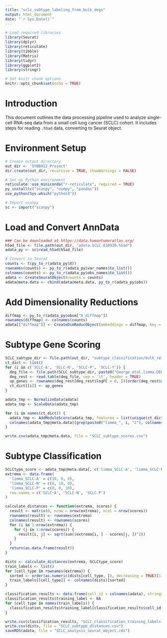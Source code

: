 ```yaml
---
title: "sclc_subtype_labeling_from_bulk_degs"
output: html_document
date: "`r Sys.Date()`"
---
```


```r
# Load required libraries
library(Seurat)
library(dplyr)
library(reticulate)
library(tibble)
library(Matrix)
library(tidyr)
library(ggplot2)
library(stringr)

# Set knitr chunk options
knitr::opts_chunk$set(echo = TRUE)
```

# Introduction
This document outlines the data processing pipeline used to analyze single-cell RNA-seq data from a small cell lung cancer (SCLC) cohort. It includes steps for reading `.h5ad` data, converting to Seurat object.

# Environment Setup
```r
# Create output directory
out_dir <- 'SYBB412_Project'
dir.create(out_dir, recursive = TRUE, showWarnings = FALSE)

# Set up Python environment
reticulate::use_miniconda("r-reticulate", required = TRUE)
py_install(c("scanpy", "numpy", "pandas"))
use_python(Sys.which("python3"))

# Import scanpy
sc <- import("scanpy")
```

# Load and Convert AnnData
```r
### Can be downloaded at https://data.humantumoratlas.org/
h5ad_file <- file.path(out_dir, "adata.SCLC.010920.h5ad")
adata_py <- sc$read_h5ad(h5ad_file)

# Convert to Seurat
counts <- t(py_to_r(adata_py$X))
rownames(counts) <- py_to_r(adata_py$var_names$to_list())
colnames(counts) <- py_to_r(adata_py$obs_names$to_list())
adata <- CreateSeuratObject(counts = counts)
adata@meta.data <- cbind(adata@meta.data, py_to_r(adata_py$obs))
```

# Add Dimensionality Reductions
```r
diffmap <- py_to_r(adata_py$obsm["X_diffmap"])
rownames(diffmap) <- colnames(counts)
adata[["diffmap"]] <- CreateDimReducObject(embeddings = diffmap, key = "DC_")
```

# Subtype Gene Scoring
```r
SCLC_subtype_dir <- file.path(out_dir, "subtype_classification/bulk_reference")
ct_dict <- list()
for (i in c('SCLC-A', 'SCLC-N', 'SCLC-P', 'SCLC-Y')) {
  deg_file <- file.path(SCLC_subtype_dir, paste0("George_etal.limma.DEG.", i, ".090219.csv"))
  deg_rest <- read.table(deg_file, sep = '\t', header = TRUE)
  up_genes <- rownames(deg_rest[deg_rest$logFC > 0, ])[order(deg_rest$adj.P.Val[deg_rest$logFC > 0])[1:100]]
  ct_dict[[i]] <- up_genes
}

adata_tmp <- NormalizeData(adata)
adata_tmp <- ScaleData(adata_tmp)

for (i in names(ct_dict)) {
  adata_tmp <- AddModuleScore(adata_tmp, features = list(unique(ct_dict[[i]])), name = paste0("limma_", i))
  colnames(adata_tmp@meta.data)[grep(paste0("limma_", i, "1"), colnames(adata_tmp@meta.data))] <- paste0("limma_", i)
}

write.csv(adata_tmp@meta.data, file = "SCLC_subtype_scores.csv")
```

# Subtype Classification
```r
SCLCtype_score <- adata_tmp@meta.data[, c('limma_SCLC-A', 'limma_SCLC-N', 'limma_SCLC-P')]
extrema <- data.frame(
  'limma_SCLC-A' = c(10, 0, 0),
  'limma_SCLC-N' = c(0, 10, 0),
  'limma_SCLC-P' = c(0, 0, 10),
  row.names = c('SCLC-A', 'SCLC-N', 'SCLC-P')
)

calculate_distances <- function(extrema, scores) {
  result <- matrix(0, nrow = nrow(extrema), ncol = nrow(scores))
  rownames(result) <- rownames(extrema)
  colnames(result) <- rownames(scores)
  for (i in 1:nrow(extrema)) {
    for (j in 1:nrow(scores)) {
      result[i, j] <- sqrt(sum((extrema[i, ] - scores[j, ])^2))
    }
  }
  return(as.data.frame(result))
}

dists <- calculate_distances(extrema, SCLCtype_score)
train_labels <- list()
for (cell_type in rownames(extrema)) {
  sorted <- order(as.numeric(dists[cell_type, ]), decreasing = TRUE)[1:100]
  train_labels[[cell_type]] <- colnames(dists)[sorted]
}

classification_results <- data.frame(cell_id = colnames(adata), stringsAsFactors = FALSE)
classification_results$training_label <- NA
for (cell_type in names(train_labels)) {
  classification_results$training_label[classification_results$cell_id %in% train_labels[[cell_type]]] <- cell_type
}

write.csv(classification_results, "SCLC_classification_training_labels.csv", row.names = FALSE)
write.csv(dists, file = "SCLC_subtype_distances.csv")
saveRDS(adata, file = "SCLC_analysis_seurat_object.rds")
```


